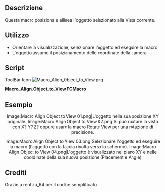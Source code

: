 <languages/>
{{Macro/it
|Name=Macro Align Object to View
|Icon=Macro_Align_Object_to_View.png
|Translate=Alinea l'obietto su la vista
|Description=Questa macro allinea l'oggetto selezionato alla vista corrente.
|Author=Mario52
|Version=0.1
|Date=2015-01-16
|FCVersion=All
|Download=[https://wiki.freecad.org/images/f/f4/Macro_Align_Object_to_View.png ToolBar Icon]
|SeeAlso=[[File:FCCamera 00.png|32px|FCCamera]] [[Macro_FCCamera/it|Macro_FCCamera]]
}}

==Descrizione==
Questa macro posiziona e allinea l'oggetto selezionato alla Vista corrente.

==Utilizzo==
* Orientare la visualizzazione, selezionare l'oggetto ed eseguire la macro
* L'oggetto assume il posizionamento delle coordinate della camera

==Script==
ToolBar Icon [[Image:Macro_Align_Object_to_View.png]] 

'''Macro_Align_Object_to_View.FCMacro'''

{{MacroCode|code=
# This macro place your object selected to the position ActiveView (camera)
# extact FCCamera
# 16/01/2015

__title__  ="Align Object to View"
__author__ = "Mario52"
__date__   = "16/01/2015"
__version__= "0.1"

import pivy
from pivy import coin

sel = FreeCADGui.Selection.getSelection()
Nameelement = sel[0].Name
App.Console.PrintMessage(str(Nameelement)+"\n")

pl = FreeCAD.Placement()
pl.Rotation = FreeCADGui.ActiveDocument.ActiveView.getCameraOrientation()
pl.Base = FreeCAD.Vector(0.0,0.0,0.0)

App.ActiveDocument.getObject(Nameelement).Placement=pl

}}

<span id="Example"></span>
== Esempio ==

<center>
<gallery widths="300" heights="200" perrow="2">
Image:Macro Align Object to View 01.png|L'oggetto nella sua posizione XY originale.
Image:Macro Align Object to View 02.png|Si può ruotare la vista con X? Y? Z? oppure usare la macro Rotate View per una rotazione di precisione.
</gallery>
</center>

<center>
<gallery widths="300" heights="200" perrow="2">
Image:Macro Align Object to View 03.png|Selezionare l'oggetto ed eseguire la macro (l'oggetto con la faccia rivolta verso lo schermo).
Image:Macro Align Object to View 04.png|L'oggetto è visualizzato nel piano XY e nelle coordinate della sua nuova posizione (Placement e Angle)
</gallery>
</center>

==Crediti==
Grazie a rentlau_64 per il codice semplificato

{{clear}}